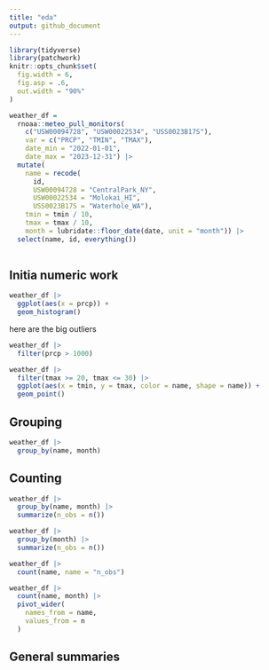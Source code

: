 ```yaml
---
title: "eda"
output: github_document
---
```


```r
library(tidyverse)
library(patchwork)
knitr::opts_chunk$set(
  fig.width = 6,
  fig.asp = .6,
  out.width = "90%"
)
```


```r
weather_df = 
  rnoaa::meteo_pull_monitors(
    c("USW00094728", "USW00022534", "USS0023B17S"),
    var = c("PRCP", "TMIN", "TMAX"), 
    date_min = "2022-01-01",
    date_max = "2023-12-31") |>
  mutate(
    name = recode(
      id, 
      USW00094728 = "CentralPark_NY", 
      USW00022534 = "Molokai_HI",
      USS0023B17S = "Waterhole_WA"),
    tmin = tmin / 10,
    tmax = tmax / 10, 
    month = lubridate::floor_date(date, unit = "month")) |>
  select(name, id, everything())
  
```

## Initia numeric work

```r
weather_df |> 
  ggplot(aes(x = prcp)) + 
  geom_histogram()
```



here are the big outliers

```r
weather_df |> 
  filter(prcp > 1000)
```


```r
weather_df |> 
  filter(tmax >= 20, tmax <= 30) |> 
  ggplot(aes(x = tmin, y = tmax, color = name, shape = name)) + 
  geom_point()

```


## Grouping

```r
weather_df |>
  group_by(name, month)
```

## Counting

```r
weather_df |>
  group_by(name, month) |>
  summarize(n_obs = n())
```

```r
weather_df |>
  group_by(month) |>
  summarize(n_obs = n())
```


```r
weather_df |>
  count(name, name = "n_obs")
```

```r
weather_df |>
  count(name, month) |>
  pivot_wider(
    names_from = name, 
    values_from = n
  )
```


## General summaries
